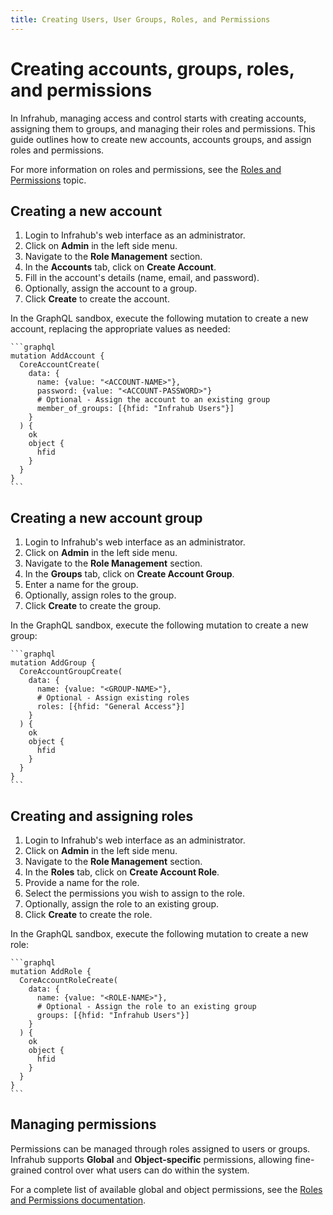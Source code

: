 ```yaml
---
title: Creating Users, User Groups, Roles, and Permissions
---
```



# Creating accounts, groups, roles, and permissions

In Infrahub, managing access and control starts with creating accounts, assigning them to groups, and managing their roles and permissions.
This guide outlines how to create new accounts, accounts groups, and assign roles and permissions.

For more information on roles and permissions, see the [Roles and Permissions](/topics/permissions-roles) topic.

## Creating a new account

<Tabs>
  <TabItem value="web" label="Via the Web Interface" default>

1. Login to Infrahub's web interface as an administrator.
2. Click on **Admin** in the left side menu.
3. Navigate to the **Role Management** section.
4. In the **Accounts** tab, click on **Create Account**.
5. Fill in the account's details (name, email, and password).
6. Optionally, assign the account to a group.
7. Click **Create** to create the account.

  </TabItem>

  <TabItem value="graphql" label="Via the GraphQL Interface">

In the GraphQL sandbox, execute the following mutation to create a new account, replacing the appropriate values as needed:

    ```graphql
    mutation AddAccount {
      CoreAccountCreate(
        data: {
          name: {value: "<ACCOUNT-NAME>"},
          password: {value: "<ACCOUNT-PASSWORD>"}
          # Optional - Assign the account to an existing group
          member_of_groups: [{hfid: "Infrahub Users"}]
        }
      ) {
        ok
        object {
          hfid
        }
      }
    }
    ```

  </TabItem>
</Tabs>

## Creating a new account group

<Tabs>
  <TabItem value="web" label="Via the Web Interface" default>

1. Login to Infrahub's web interface as an administrator.
2. Click on **Admin** in the left side menu.
3. Navigate to the **Role Management** section.
4. In the **Groups** tab, click on **Create Account Group**.
5. Enter a name for the group.
6. Optionally, assign roles to the group.
7. Click **Create** to create the group.

  </TabItem>

  <TabItem value="graphql" label="Via the GraphQL Interface">

In the GraphQL sandbox, execute the following mutation to create a new group:

    ```graphql
    mutation AddGroup {
      CoreAccountGroupCreate(
        data: {
          name: {value: "<GROUP-NAME>"},
          # Optional - Assign existing roles
          roles: [{hfid: "General Access"}]
        }
      ) {
        ok
        object {
          hfid
        }
      }
    }
    ```

  </TabItem>
</Tabs>

## Creating and assigning roles

<Tabs>
  <TabItem value="web" label="Via the Web Interface" default>

1. Login to Infrahub's web interface as an administrator.
2. Click on **Admin** in the left side menu.
3. Navigate to the **Role Management** section.
4. In the **Roles** tab, click on **Create Account Role**.
5. Provide a name for the role.
6. Select the permissions you wish to assign to the role.
7. Optionally, assign the role to an existing group.
8. Click **Create** to create the role.

  </TabItem>

  <TabItem value="graphql" label="Via the GraphQL Interface">

In the GraphQL sandbox, execute the following mutation to create a new role:

    ```graphql
    mutation AddRole {
      CoreAccountRoleCreate(
        data: {
          name: {value: "<ROLE-NAME>"},
          # Optional - Assign the role to an existing group
          groups: [{hfid: "Infrahub Users"}]
        }
      ) {
        ok
        object {
          hfid
        }
      }
    }
    ```

  </TabItem>
</Tabs>

## Managing permissions

Permissions can be managed through roles assigned to users or groups. Infrahub supports **Global** and **Object-specific** permissions, allowing fine-grained control over what users can do within the system.

For a complete list of available global and object permissions, see the [Roles and Permissions documentation](/reference/permissions.mdx).
